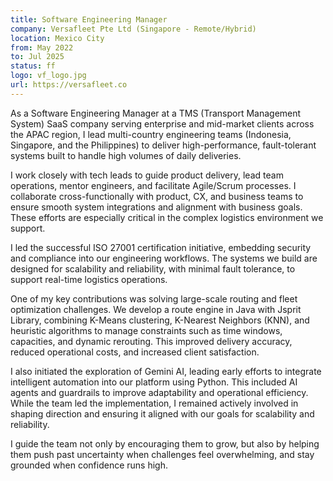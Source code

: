 ```yaml
---
title: Software Engineering Manager
company: Versafleet Pte Ltd (Singapore - Remote/Hybrid)
location: Mexico City
from: May 2022
to: Jul 2025
status: ff
logo: vf_logo.jpg
url: https://versafleet.co
---
```


As a Software Engineering Manager at a TMS (Transport Management System) SaaS company serving enterprise and mid-market clients across the APAC region, I lead multi-country engineering teams (Indonesia, Singapore, and the Philippines) to deliver high-performance, fault-tolerant systems built to handle high volumes of daily deliveries.

I work closely with tech leads to guide product delivery, lead team operations, mentor engineers, and facilitate Agile/Scrum processes. I collaborate cross-functionally with product, CX, and business teams to ensure smooth system integrations and alignment with business goals. These efforts are especially critical in the complex logistics environment we support.

I led the successful ISO 27001 certification initiative, embedding security and compliance into our engineering workflows. The systems we build are designed for scalability and reliability, with minimal fault tolerance, to support real-time logistics operations.

One of my key contributions was solving large-scale routing and fleet optimization challenges. We develop a route engine in Java with Jsprit Library, combining K-Means clustering, K-Nearest Neighbors (KNN), and heuristic algorithms to manage constraints such as time windows, capacities, and dynamic rerouting. This improved delivery accuracy, reduced operational costs, and increased client satisfaction.

I also initiated the exploration of Gemini AI, leading early efforts to integrate intelligent automation into our platform using Python. This included AI agents and guardrails to improve adaptability and operational efficiency. While the team led the implementation, I remained actively involved in shaping direction and ensuring it aligned with our goals for scalability and reliability.

I guide the team not only by encouraging them to grow, but also by helping them push past uncertainty when challenges feel overwhelming, and stay grounded when confidence runs high.